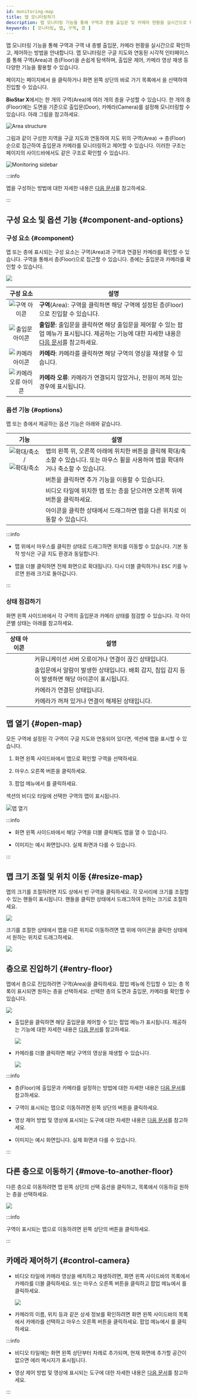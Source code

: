 ```yaml
---
id: monitoring-map
title: 맵 모니터링하기
description: 맵 모니터링 기능을 통해 구역과 층별 출입문 및 카메라 현황을 실시간으로 확인하고 제어하는 방법을 안내합니다. 구글 지도와 연동하여 구역 및 층 구조를 시각적으로 관리하며, 출입문 제어와 카메라 영상 재생 등 다양한 기능을 활용할 수 있습니다.
keywords: [ 모니터링, 맵, 구역, 층 ]
---
```


맵 모니터링 기능을 통해 구역과 구역 내 층별 출입문, 카메라 현황을 실시간으로 확인하고, 제어하는 방법을 안내합니다. 맵 모니터링은 구글 지도와 연동된 시각적 인터페이스를 통해 구역(Area)과 층(Floor)을 손쉽게 탐색하며, 출입문 제어, 카메라 영상 재생 등 다양한 기능을 활용할 수 있습니다.

<Cmd sid='arena.title' /> 페이지는 <Cmd sid='shell.header.launcher' /> 페이지에서 <Cmd sid='arena.title' />을 클릭하거나 화면 왼쪽 상단의 바로 가기 목록에서 <Cmd sid='arena.title' />을 선택하여 진입할 수 있습니다.

**BioStar X**에서는 한 개의 구역(Area)에 여러 개의 층을 구성할 수 있습니다. 한 개의 층(Floor)에는 도면을 기준으로 출입문(Door), 카메라(Camera)를 설정해 모니터링할 수 있습니다. 아래 그림을 참고하세요.

![Area structure](/img/common/monitoring-map-area-tree.png)

그림과 같이 구성한 지역을 구글 지도와 연동하여 지도 위의 구역(Area) → 층(Floor) 순으로 접근하여 출입문과 카메라를 모니터링하고 제어할 수 있습니다. 이러한 구조는 <Cmd sid='arena.title' /> 페이지의 사이드바에서도 같은 구조로 확인할 수 있습니다. 

![Monitoring sidebar](/img/common/monitoring-map-area-tree-example.png)

:::info

맵을 구성하는 방법에 대한 자세한 내용은 [다음 문서](#)를 참고하세요.

:::

## 구성 요소 및 옵션 기능 {#component-and-options}

### 구성 요소 {#component}

맵 또는 층에 표시되는 구성 요소는 구역(Area)과 구역과 연결된 카메라를 확인할 수 있습니다. 구역을 통해서 층(Floor)으로 접근할 수 있습니다. 층에는 출입문과 카메라를 확인할 수 있습니다.

<Image src='/img/biostarx-monitoring-map-main.png' />

<div className='col2--20-80'>

| 구성 요소 | 설명 |
| :--: | -- |
| ![구역 아이콘](/img/common/monitoring-map-area-icon.svg) | **구역**(Area): 구역을 클릭하면 해당 구역에 설정된 층(Floor)으로 진입할 수 있습니다. |
| ![출입문 아이콘](/img/common/monitoring-map-floor-door-icon.svg) | **출입문**: 출입문을 클릭하면 해당 출입문을 제어할 수 있는 팝업 메뉴가 표시됩니다. 제공하는 기능에 대한 자세한 내용은 [다음 문서](control-door)를 참고하세요. |
| ![카메라 아이콘](/img/common/monitoring-map-camera-icon.svg) | **카메라**: 카메라를 클릭하면 해당 구역의 영상을 재생할 수 있습니다. |
| ![카메라 오류 아이콘](/img/common/monitoring-map-err-camera-icon.svg) | **카메라 오류**: 카메라가 연결되지 않았거나, 전원이 꺼져 있는 경우에 표시됩니다. |

</div>

### 옵션 기능 {#options}

맵 또는 층에서 제공하는 옵션 기능은 아래와 같습니다.

<div className='col2--20-80'>

| 기능 | 설명 |
| :--: | -- |
| ![확대/축소](/img/common/monitoring-map-zoom-reduce-vertical.svg) / ![확대/축소](/img/common/monitoring-map-zoom-reduce-horizon.svg) | 맵의 왼쪽 위, 오른쪽 아래에 위치한 버튼을 클릭해 확대/축소할 수 있습니다. 또는 마우스 휠을 사용하여 맵을 확대하거나 축소할 수 있습니다.|
| <IcMapmore width='30' height='30' /> | 버튼을 클릭하면 추가 기능을 이용할 수 있습니다. |
| <IcClose width='30' height='30'/> | 비디오 타일에 위치한 맵 또는 층을 닫으려면 오른쪽 위에 버튼을 클릭하세요. |
| <IcMove width='30' height='30'/> | 아이콘을 클릭한 상태에서 드래그하면 맵을 다른 위치로 이동할 수 있습니다. |

</div>

:::info

* 맵 위에서 마우스를 클릭한 상태로 드래그하면 위치를 이동할 수 있습니다. 기본 동작 방식은 구글 지도 환경과 동일합니다.

* 맵을 더블 클릭하면 전체 화면으로 확대됩니다. 다시 더블 클릭하거나 <Kbd>ESC</Kbd> 키를 누르면 원래 크기로 돌아갑니다.

:::

### 상태 점검하기

화면 왼쪽 사이드바에서 각 구역의 출입문과 카메라 상태를 점검할 수 있습니다. 각 아이콘별 상태는 아래를 참고하세요.

<div className='col2--20-80'>

| 상태 아이콘 | 설명 |
| :--: | -- |
| <IcErr width='35px' height='35px' /> | 커뮤니케이션 서버 오류이거나 연결이 끊긴 상태입니다. |
| <IcAlert width='40px' height='40px' /> | 출입문에서 알람이 발생한 상태입니다. 배회 감지, 침입 감지 등이 발생하면 해당 아이콘이 표시됩니다. |
| <IcCamOk width='auto' height='35px'/> | 카메라가 연결된 상태입니다. |
| <IcCamFail width='auto' height='35px'/> | 카메라가 꺼져 있거나 연결이 해제된 상태입니다. |

</div>


## 맵 열기 {#open-map}

모든 구역에 설정된 각 구역이 구글 지도와 연동되어 있다면, <Cmd sid='arena.title' /> 섹션에 맵을 표시할 수 있습니다.

1. 화면 왼쪽 사이드바에서 맵으로 확인할 구역을 선택하세요.

1. 마우스 오른쪽 버튼을 클릭하세요. 

1. 팝업 메뉴에서 <Cmd sid='arena.tree.contextMenu.openMap' />를 클릭하세요.

<Cmd sid='arena.title' /> 섹션의 비디오 타일에 선택한 구역의 맵이 표시됩니다.

<Image src='/img/monitoring-map-open-map.png' alt='맵 열기' />


:::info

* 화면 왼쪽 사이드바에서 해당 구역을 더블 클릭해도 맵을 열 수 있습니다.

* 이미지는 예시 화면입니다. 실제 화면과 다를 수 있습니다.

:::


## 맵 크기 조절 및 위치 이동 {#resize-map}

맵의 크기를 조절하려면 지도 상에서 빈 구역을 클릭하세요. 각 모서리에 크기를 조절할 수 있는 핸들이 표시됩니다. 핸들을 클릭한 상태에서 드래그하여 원하는 크기로 조절하세요.

<Image src='/img/common/biostarx-monitoring-map-resize.gif' alone />

크기를 조절한 상태에서 맵을 다른 위치로 이동하려면 맵 위에 <IcMove /> 아이콘을 클릭한 상태에서 원하는 위치로 드래그하세요.

<Image src='/img/common/biostarx-monitoring-map-move.gif' alone />

## 층으로 진입하기 {#entry-floor}

맵에서 층으로 진입하려면 구역(Area)을 클릭하세요. 팝업 메뉴에 진입할 수 있는 층 목록이 표시되면 원하는 층을 선택하세요. 선택한 층의 도면과 출입문, 카메라를 확인할 수 있습니다.

<Image src='/img/common/monitoring-map-select-floor.png' alone />

* 출입문을 클릭하면 해당 출입문을 제어할 수 있는 팝업 메뉴가 표시됩니다. 제공하는 기능에 대한 자세한 내용은 [다음 문서](control-door)를 참고하세요.

  <Image src='/img/monitoring-map-floor-control-door.png' />

* 카메라를 더블 클릭하면 해당 구역의 영상을 재생할 수 있습니다.

  <Image src='/img/common/monitoring-map-select-floor-play-video.png' alone />

:::info

* 층(Floor)에 출입문과 카메라를 설정하는 방법에 대한 자세한 내용은 [다음 문서](settings-map-manage-floor)를 참고하세요.

* 구역이 표시되는 맵으로 이동하려면 왼쪽 상단의 <IcBack/> 버튼을 클릭하세요.

* 영상 제어 방법 및 영상에 표시되는 도구에 대한 자세한 내용은 [다음 문서](monitoring-video#control-video)를 참고하세요.

* 이미지는 예시 화면입니다. 실제 화면과 다를 수 있습니다.

:::


## 다른 층으로 이동하기 {#move-to-another-floor}

다른 층으로 이동하려면 맵 왼쪽 상단의 선택 옵션을 클릭하고, 목록에서 이동하길 원하는 층을 선택하세요.

<Image src='/img/common/monitoring-map-select-floor-list-box.png' alone />

:::info

구역이 표시되는 맵으로 이동하려면 왼쪽 상단의 <IcBack/> 버튼을 클릭하세요.

:::


## 카메라 제어하기 {#control-camera}

* 비디오 타일에 카메라 영상을 배치하고 재생하려면, 화면 왼쪽 사이드바의 <Cmd sid='arena.map.title' /> 목록에서 카메라를 더블 클릭하세요. 또는 마우스 오른쪽 버튼을 클릭하고 팝업 메뉴에서 <Cmd sid='arena.tree.contextMenu.openVideo' />를 클릭하세요.

  <Image src='/img/biostarx-monitoring-map-open-camera.png' />

* 카메라의 이름, 위치 등과 같은 상세 정보를 확인하려면 화면 왼쪽 사이드바의 <Cmd sid='arena.map.title' /> 목록에서 카메라를 선택하고 마우스 오른쪽 버튼을 클릭하세요. 팝업 메뉴에서 <Cmd sid='arena.tree.contextMenu.viewDetail' />를 클릭하세요.

:::info

* 비디오 타일에는 화면 왼쪽 상단부터 차례로 추가되며, 현재 화면에 추가할 공간이 없으면 에러 메시지가 표시됩니다.

* 영상 제어 방법 및 영상에 표시되는 도구에 대한 자세한 내용은 [다음 문서](monitoring-video#control-video)를 참고하세요.

:::
